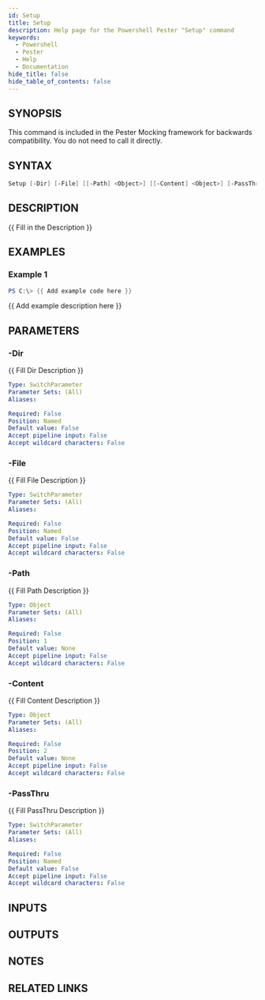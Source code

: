 ```yaml
---
id: Setup
title: Setup
description: Help page for the Powershell Pester "Setup" command
keywords:
  - Powershell
  - Pester
  - Help
  - Documentation
hide_title: false
hide_table_of_contents: false
---
```


## SYNOPSIS
This command is included in the Pester Mocking framework for backwards compatibility. 
You do not need to call it directly.

## SYNTAX

```powershell
Setup [-Dir] [-File] [[-Path] <Object>] [[-Content] <Object>] [-PassThru]
```

## DESCRIPTION
{{ Fill in the Description }}

## EXAMPLES

### Example 1
```powershell
PS C:\> {{ Add example code here }}
```

{{ Add example description here }}

## PARAMETERS

### -Dir
{{ Fill Dir Description }}

```yaml
Type: SwitchParameter
Parameter Sets: (All)
Aliases:

Required: False
Position: Named
Default value: False
Accept pipeline input: False
Accept wildcard characters: False
```

### -File
{{ Fill File Description }}

```yaml
Type: SwitchParameter
Parameter Sets: (All)
Aliases:

Required: False
Position: Named
Default value: False
Accept pipeline input: False
Accept wildcard characters: False
```

### -Path
{{ Fill Path Description }}

```yaml
Type: Object
Parameter Sets: (All)
Aliases:

Required: False
Position: 1
Default value: None
Accept pipeline input: False
Accept wildcard characters: False
```

### -Content
{{ Fill Content Description }}

```yaml
Type: Object
Parameter Sets: (All)
Aliases:

Required: False
Position: 2
Default value: None
Accept pipeline input: False
Accept wildcard characters: False
```

### -PassThru
{{ Fill PassThru Description }}

```yaml
Type: SwitchParameter
Parameter Sets: (All)
Aliases:

Required: False
Position: Named
Default value: False
Accept pipeline input: False
Accept wildcard characters: False
```

## INPUTS

## OUTPUTS

## NOTES

## RELATED LINKS
